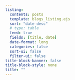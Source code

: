 ```yaml
---
listing:
  contents: posts
  template: blogs_listing.ejs
  sort: "date desc"
  # type: table
  feed: true
  fields: [title, date]
  date-format: long
  categories: false
  sort-ui: false
  filter-ui: false
title-block-banner: false
title-block-style: none
title: ""
---
```

